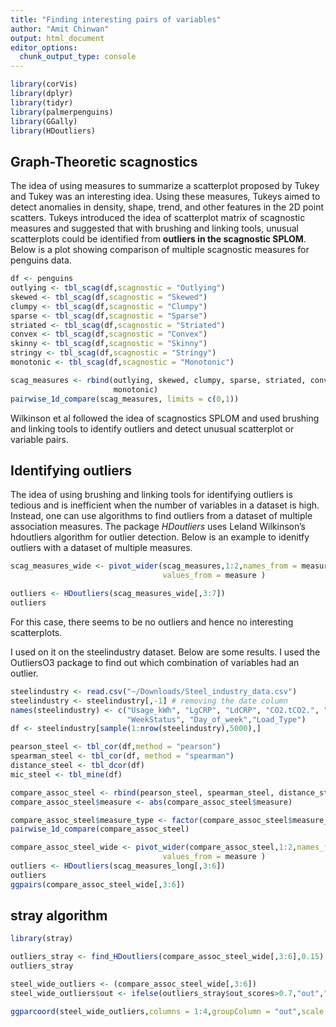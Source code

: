 ```yaml
---
title: "Finding interesting pairs of variables"
author: "Amit Chinwan"
output: html_document
editor_options: 
  chunk_output_type: console
---
```



```r
library(corVis)
library(dplyr)
library(tidyr)
library(palmerpenguins)
library(GGally)
library(HDoutliers)
```

## Graph-Theoretic scagnostics

The idea of using measures to summarize a scatterplot proposed by Tukey and Tukey was an interesting idea. Using these measures, Tukeys aimed to detect anomalies in density, shape, trend, and other features in the 2D point scatters. Tukeys introduced the idea of scatterplot matrix of scagnostic measures and suggested that with brushing and linking tools, unusual scatterplots could be identified from **outliers in the scagnostic SPLOM**. Below is a plot showing comparison of multiple scagnostic measures for penguins data.

```r
df <- penguins
outlying <- tbl_scag(df,scagnostic = "Outlying")
skewed <- tbl_scag(df,scagnostic = "Skewed")
clumpy <- tbl_scag(df,scagnostic = "Clumpy")
sparse <- tbl_scag(df,scagnostic = "Sparse")
striated <- tbl_scag(df,scagnostic = "Striated")
convex <- tbl_scag(df,scagnostic = "Convex")
skinny <- tbl_scag(df,scagnostic = "Skinny")
stringy <- tbl_scag(df,scagnostic = "Stringy")
monotonic <- tbl_scag(df,scagnostic = "Monotonic")

scag_measures <- rbind(outlying, skewed, clumpy, sparse, striated, convex, skinny, stringy,
                       monotonic)
pairwise_1d_compare(scag_measures, limits = c(0,1))
```

Wilkinson et al followed the idea of scagnostics SPLOM and used brushing and linking tools to identify outliers and detect unusual scatterplot or variable pairs.

## Identifying outliers

The idea of using brushing and linking tools for identifying outliers is tedious and is inefficient when the number of variables in a dataset is high. Instead, one can use algorithms to find outliers from a dataset of multiple association measures. The package *HDoutliers* uses Leland Wilkinson’s hdoutliers algorithm for outlier detection. Below is an example to idenitfy outliers with a dataset of multiple measures.

```r
scag_measures_wide <- pivot_wider(scag_measures,1:2,names_from = measure_type, 
                                  values_from = measure )

outliers <- HDoutliers(scag_measures_wide[,3:7])
outliers
```

For this case, there seems to be no outliers and hence no interesting scatterplots.


I used on it on the steelindustry dataset. Below are some results. I used the OutliersO3 package to find out which combination of variables had an outlier.
```r
steelindustry <- read.csv("~/Downloads/Steel_industry_data.csv")
steelindustry <- steelindustry[,-1] # removing the date column
names(steelindustry) <- c("Usage_kWh", "LgCRP", "LdCRP", "CO2.tCO2.", "LgCPF", "LdCPF", "NSM",
                          "WeekStatus", "Day_of_week","Load_Type")
df <- steelindustry[sample(1:nrow(steelindustry),5000),]

pearson_steel <- tbl_cor(df,method = "pearson")
spearman_steel <- tbl_cor(df, method = "spearman")
distance_steel <- tbl_dcor(df)
mic_steel <- tbl_mine(df)

compare_assoc_steel <- rbind(pearson_steel, spearman_steel, distance_steel, mic_steel)
compare_assoc_steel$measure <- abs(compare_assoc_steel$measure)

compare_assoc_steel$measure_type <- factor(compare_assoc_steel$measure_type,levels =c("mic","dcor","pearson","spearman"))
pairwise_1d_compare(compare_assoc_steel)
```

```r
compare_assoc_steel_wide <- pivot_wider(compare_assoc_steel,1:2,names_from = measure_type, 
                                  values_from = measure )
outliers <- HDoutliers(scag_measures_long[,3:6])
outliers
ggpairs(compare_assoc_steel_wide[,3:6])
```

## stray algorithm

```r
library(stray)

outliers_stray <- find_HDoutliers(compare_assoc_steel_wide[,3:6],0.15)
outliers_stray

steel_wide_outliers <- (compare_assoc_steel_wide[,3:6])
steel_wide_outliers$out <- ifelse(outliers_stray$out_scores>0.7,"out","nout")

ggparcoord(steel_wide_outliers,columns = 1:4,groupColumn = "out",scale = "globalminmax")

```









